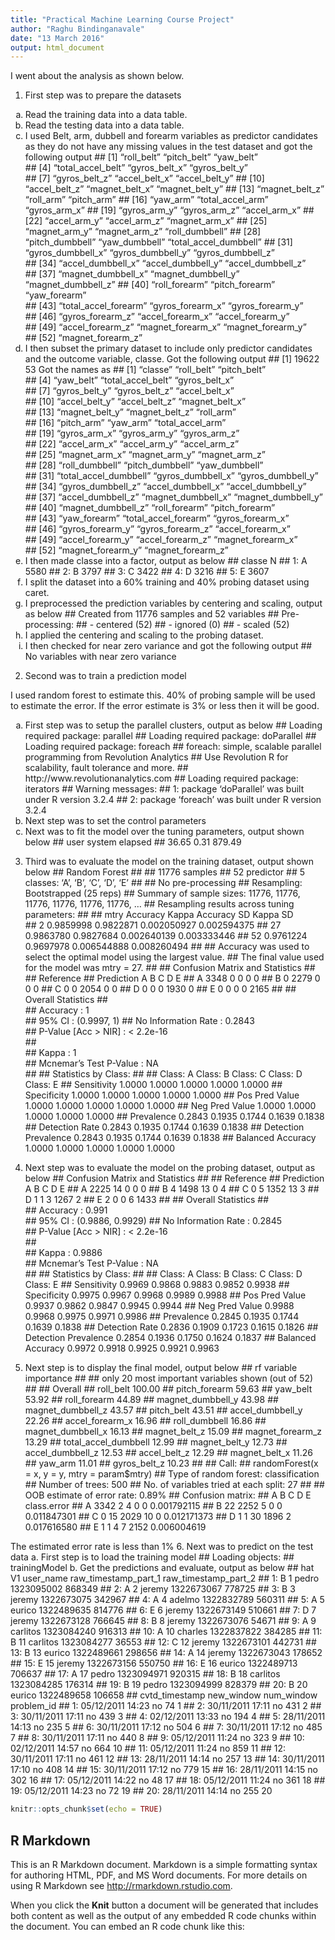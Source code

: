```yaml
---
title: "Practical Machine Learning Course Project"
author: "Raghu Bindinganavale"
date: "13 March 2016"
output: html_document
---
```

I went about the analysis as shown below.

1. First step was to prepare the datasets
  a. Read the training data into a data table.
  b. Read the testing data into a data table.
  c. I used Belt, arm, dubbell and forearm variables as predictor candidates      as they do not have any missing values in the test dataset and got the      following output
##  [1] "roll_belt"          "pitch_belt"       "yaw_belt"              
##  [4] "total_accel_belt"   "gyros_belt_x"       "gyros_belt_y"          
##  [7] "gyros_belt_z"       "accel_belt_x"         "accel_belt_y"         ## [10] "accel_belt_z"       "magnet_belt_x"        "magnet_belt_y"        ## [13] "magnet_belt_z"      "roll_arm"             "pitch_arm"            ## [16] "yaw_arm"            "total_accel_arm"      "gyros_arm_x"          ## [19] "gyros_arm_y"        "gyros_arm_z"          "accel_arm_x"          ## [22] "accel_arm_y"        "accel_arm_z"          "magnet_arm_x"         ## [25] "magnet_arm_y"       "magnet_arm_z"         "roll_dumbbell"        ## [28] "pitch_dumbbell"     "yaw_dumbbell"        "total_accel_dumbbell"
## [31] "gyros_dumbbell_x"     "gyros_dumbbell_y"     "gyros_dumbbell_z"   
## [34] "accel_dumbbell_x"     "accel_dumbbell_y"     "accel_dumbbell_z"  
## [37] "magnet_dumbbell_x"    "magnet_dumbbell_y"    "magnet_dumbbell_z" 
## [40] "roll_forearm"         "pitch_forearm"        "yaw_forearm"       
## [43] "total_accel_forearm"  "gyros_forearm_x"      "gyros_forearm_y"   
## [46] "gyros_forearm_z"      "accel_forearm_x"      "accel_forearm_y"   
## [49] "accel_forearm_z"      "magnet_forearm_x"     "magnet_forearm_y"  
## [52] "magnet_forearm_z"
  d. I then subset the primary dataset to include only predictor candidates      and the outcome variable, classe. Got the following output
## [1] 19622    53
     Got the names as
##  [1] "classe"               "roll_belt"            "pitch_belt"         
##  [4] "yaw_belt"             "total_accel_belt"     "gyros_belt_x"       
##  [7] "gyros_belt_y"         "gyros_belt_z"         "accel_belt_x"       
## [10] "accel_belt_y"         "accel_belt_z"         "magnet_belt_x"      
## [13] "magnet_belt_y"        "magnet_belt_z"        "roll_arm"           
## [16] "pitch_arm"            "yaw_arm"              "total_accel_arm"    
## [19] "gyros_arm_x"          "gyros_arm_y"          "gyros_arm_z"        
## [22] "accel_arm_x"          "accel_arm_y"          "accel_arm_z"        
## [25] "magnet_arm_x"         "magnet_arm_y"         "magnet_arm_z"       
## [28] "roll_dumbbell"        "pitch_dumbbell"       "yaw_dumbbell"       
## [31] "total_accel_dumbbell" "gyros_dumbbell_x"     "gyros_dumbbell_y"   
## [34] "gyros_dumbbell_z"     "accel_dumbbell_x"     "accel_dumbbell_y"   
## [37] "accel_dumbbell_z"     "magnet_dumbbell_x"    "magnet_dumbbell_y"  
## [40] "magnet_dumbbell_z"    "roll_forearm"         "pitch_forearm"      
## [43] "yaw_forearm"          "total_accel_forearm"  "gyros_forearm_x"    
## [46] "gyros_forearm_y"      "gyros_forearm_z"      "accel_forearm_x"    
## [49] "accel_forearm_y"      "accel_forearm_z"      "magnet_forearm_x"   
## [52] "magnet_forearm_y"     "magnet_forearm_z"
  e. I then made classe into a  factor, output as below
##    classe    N
## 1:      A 5580
## 2:      B 3797
## 3:      C 3422
## 4:      D 3216
## 5:      E 3607  
  f. I split the dataset into a 60% training and 40% probing dataset using caret.
  g. I preprocessed the prediction variables by centering and scaling,           output as below
## Created from 11776 samples and 52 variables
## Pre-processing:
## - centered (52)
## - ignored (0)
## - scaled (52)
  h. I applied the centering and scaling to the probing dataset.
  i. I then checked for near zero variance and got the following output
## No variables with near zero variance
  
2. Second was to train a prediction model

I used random forest to estimate this. 40% of probing sample will be used to estimate the error. If the error estimate is 3% or less then it will be good.

  a. First step was to setup the parallel clusters, output as below
## Loading required package: parallel
## Loading required package: doParallel
## Loading required package: foreach
## foreach: simple, scalable parallel programming from Revolution Analytics
## Use Revolution R for scalability, fault tolerance and more.
## http://www.revolutionanalytics.com
## Loading required package: iterators
## Warning messages:
## 1: package ‘doParallel’ was built under R version 3.2.4 
## 2: package ‘foreach’ was built under R version 3.2.4 
  b. Next step was to set the control parameters
  c. Next was to fit the model over the tuning parameters, output shown below
##   user  system elapsed 
##  36.65    0.31  879.49 

3.   Third was to evaluate the model on the training dataset, output shown below
## Random Forest 
##
## 11776 samples
##   52 predictor
##    5 classes: 'A', 'B', 'C', 'D', 'E' 
##
## No pre-processing
## Resampling: Bootstrapped (25 reps) 
## Summary of sample sizes: 11776, 11776, 11776, 11776, 11776, 11776, ... 
## Resampling results across tuning parameters:
##
##  mtry  Accuracy   Kappa      Accuracy SD  Kappa SD   
##   2    0.9859998  0.9822871  0.002050927  0.002594375
##  27    0.9863780  0.9827684  0.002640139  0.003333446
##  52    0.9761224  0.9697978  0.006544888  0.008260494
##
## Accuracy was used to select the optimal model using  the largest value.
## The final value used for the model was mtry = 27. 
##
## Confusion Matrix and Statistics
## 
##           Reference
## Prediction    A    B    C    D    E
##          A 3348    0    0    0    0
##          B    0 2279    0    0    0
##          C    0    0 2054    0    0
##          D    0    0    0 1930    0
##          E    0    0    0    0 2165
## 
## Overall Statistics
##                                      
##                Accuracy : 1          
##                  95% CI : (0.9997, 1)
##     No Information Rate : 0.2843     
##     P-Value [Acc > NIR] : < 2.2e-16  
##                                      
##                   Kappa : 1          
##  Mcnemar's Test P-Value : NA         
## 
## Statistics by Class:
## 
##                      Class: A Class: B Class: C Class: D Class: E
## Sensitivity            1.0000   1.0000   1.0000   1.0000   1.0000
## Specificity            1.0000   1.0000   1.0000   1.0000   1.0000
## Pos Pred Value         1.0000   1.0000   1.0000   1.0000   1.0000
## Neg Pred Value         1.0000   1.0000   1.0000   1.0000   1.0000
## Prevalence             0.2843   0.1935   0.1744   0.1639   0.1838
## Detection Rate         0.2843   0.1935   0.1744   0.1639   0.1838
## Detection Prevalence   0.2843   0.1935   0.1744   0.1639   0.1838
## Balanced Accuracy      1.0000   1.0000   1.0000   1.0000   1.0000

4. Next step was to evaluate the model on the probing dataset, output as below
## Confusion Matrix and Statistics
##
##          Reference
## Prediction    A    B    C    D    E
##         A 2225   14    0    0    0
##         B    4 1498   13    0    4
##         C    0    5 1352   13    3
##         D    1    1    3 1267    2
##         E    2    0    0    6 1433
##
## Overall Statistics
##                                          
##               Accuracy : 0.991           
##                 95% CI : (0.9886, 0.9929)
##    No Information Rate : 0.2845          
##    P-Value [Acc > NIR] : < 2.2e-16       
##                                          
##                  Kappa : 0.9886          
## Mcnemar's Test P-Value : NA              
##
## Statistics by Class:
##
##                     Class: A Class: B Class: C Class: D Class: E
## Sensitivity            0.9969   0.9868   0.9883   0.9852   0.9938
## Specificity            0.9975   0.9967   0.9968   0.9989   0.9988
## Pos Pred Value         0.9937   0.9862   0.9847   0.9945   0.9944
## Neg Pred Value         0.9988   0.9968   0.9975   0.9971   0.9986
## Prevalence             0.2845   0.1935   0.1744   0.1639   0.1838
## Detection Rate         0.2836   0.1909   0.1723   0.1615   0.1826
## Detection Prevalence   0.2854   0.1936   0.1750   0.1624   0.1837
## Balanced Accuracy      0.9972   0.9918   0.9925   0.9921   0.9963

5. Next step is to display the final model, output below
## rf variable importance
##
##  only 20 most important variables shown (out of 52)
##
##                     Overall
## roll_belt             100.00
## pitch_forearm          59.63
## yaw_belt               53.92
## roll_forearm           44.89
## magnet_dumbbell_y      43.98
## magnet_dumbbell_z      43.57
## pitch_belt             43.51
## accel_dumbbell_y       22.26
## accel_forearm_x        16.96
## roll_dumbbell          16.86
## magnet_dumbbell_x      16.13
## magnet_belt_z          15.09
## magnet_forearm_z       13.29
## total_accel_dumbbell   12.99
## magnet_belt_y          12.73
## accel_dumbbell_z       12.53
## accel_belt_z           12.29
## magnet_belt_x          11.26
## yaw_arm                11.01
## gyros_belt_z           10.23
##
## Call:
##  randomForest(x = x, y = y, mtry = param$mtry) 
##               Type of random forest: classification
##                     Number of trees: 500
## No. of variables tried at each split: 27
##
##        OOB estimate of  error rate: 0.89%
## Confusion matrix:
##     A    B    C    D    E class.error
## A 3342    2    4    0    0 0.001792115
## B   22 2252    5    0    0 0.011847301
## C    0   15 2029   10    0 0.012171373
## D    1    1   30 1896    2 0.017616580
## E    1    1    4    7 2152 0.006004619

The estimated error rate is less than 1%
6. Next was to predict on the test data
   a. First step is to load the training model
## Loading objects:
##   trainingModel
   b. Get the predictions and evaluate, output as below
##     hat V1 user_name raw_timestamp_part_1 raw_timestamp_part_2
##  1:   B  1     pedro           1323095002               868349
##  2:   A  2    jeremy           1322673067               778725
##  3:   B  3    jeremy           1322673075               342967
##  4:   A  4    adelmo           1322832789               560311
##  5:   A  5    eurico           1322489635               814776
##  6:   E  6    jeremy           1322673149               510661
##  7:   D  7    jeremy           1322673128               766645
##  8:   B  8    jeremy           1322673076                54671
##  9:   A  9  carlitos           1323084240               916313
## 10:   A 10   charles           1322837822               384285
## 11:   B 11  carlitos           1323084277                36553
## 12:   C 12    jeremy           1322673101               442731
## 13:   B 13    eurico           1322489661               298656
## 14:   A 14    jeremy           1322673043               178652
## 15:   E 15    jeremy           1322673156               550750
## 16:   E 16    eurico           1322489713               706637
## 17:   A 17     pedro           1323094971               920315
## 18:   B 18  carlitos           1323084285               176314
## 19:   B 19     pedro           1323094999               828379
## 20:   B 20    eurico           1322489658               106658
##       cvtd_timestamp new_window num_window problem_id
##  1: 05/12/2011 14:23         no         74          1
##  2: 30/11/2011 17:11         no        431          2
##  3: 30/11/2011 17:11         no        439          3
##  4: 02/12/2011 13:33         no        194          4
##  5: 28/11/2011 14:13         no        235          5
##  6: 30/11/2011 17:12         no        504          6
##  7: 30/11/2011 17:12         no        485          7
##  8: 30/11/2011 17:11         no        440          8
##  9: 05/12/2011 11:24         no        323          9
## 10: 02/12/2011 14:57         no        664         10
## 11: 05/12/2011 11:24         no        859         11
## 12: 30/11/2011 17:11         no        461         12
## 13: 28/11/2011 14:14         no        257         13
## 14: 30/11/2011 17:10         no        408         14
## 15: 30/11/2011 17:12         no        779         15
## 16: 28/11/2011 14:15         no        302         16
## 17: 05/12/2011 14:22         no         48         17
## 18: 05/12/2011 11:24         no        361         18
## 19: 05/12/2011 14:23         no         72         19
## 20: 28/11/2011 14:14         no        255         20
   
```r
knitr::opts_chunk$set(echo = TRUE)
```

## R Markdown

This is an R Markdown document. Markdown is a simple formatting syntax for authoring HTML, PDF, and MS Word documents. For more details on using R Markdown see <http://rmarkdown.rstudio.com>.

When you click the **Knit** button a document will be generated that includes both content as well as the output of any embedded R code chunks within the document. You can embed an R code chunk like this:



